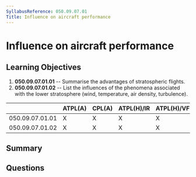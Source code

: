 ```yaml
---
SyllabusReference: 050.09.07.01
Title: Influence on aircraft performance
---
```


# Influence on aircraft performance

## Learning Objectives

1.  **050.09.07.01.01** -- Summarise the advantages of stratospheric flights.
2.  **050.09.07.01.02** -- List the influences of the phenomena associated with
    the lower stratosphere (wind, temperature, air density, turbulence).

|                 | ATPL(A) | CPL(A) | ATPL(H)/IR | ATPL(H)/VFR | CPL(H) | IR | CBIR(A) |
| --------------- | ------- | ------ | ---------- | ----------- | ------ | -- | ------- |
| 050.09.07.01.01 | X       | X      | X          | X           | X      |    |         |
| 050.09.07.01.02 | X       | X      | X          | X           | X      |    |         |

## Summary

## Questions

